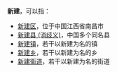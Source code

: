 '''新建'''，可以指：

*[[新建区|新建区]]，位于中国江西省南昌市
*[[新建县_(消歧义)|新建县 (消歧义)]]，中国多个同名县
*[[新建镇|新建镇]]，若干以新建为名的镇
*[[新建乡|新建乡]]，若干以新建为名的乡
*[[新建街道|新建街道]]，若干以新建为名的街道

{{disambig|X|Cat=二字地名消歧义}}